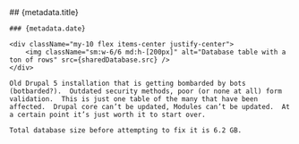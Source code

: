 
<title>{metadata.title}</title>

<MdxLayout>
    ## {metadata.title}

    ### {metadata.date}

    <div className="my-10 flex items-center justify-center">
        <img className="sm:w-6/6 md:h-[200px]" alt="Database table with a ton of rows" src={sharedDatabase.src} />
    </div>

    Old Drupal 5 installation that is getting bombarded by bots (botbarded?).  Outdated security methods, poor (or none at all) form validation.  This is just one table of the many that have been affected.  Drupal core can’t be updated, Modules can’t be updated.  At a certain point it’s just worth it to start over.

    Total database size before attempting to fix it is 6.2 GB.
</MdxLayout>
